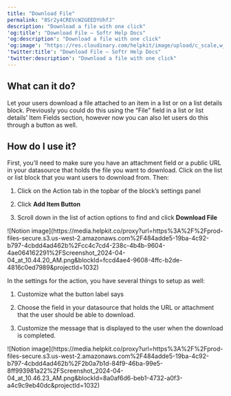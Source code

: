```yaml
---
title: "Download File"
permalink: "8Sr2y4CREVcW2GEEDYUhfJ"
description: "Download a file with one click"
'og:title': "Download File – Softr Help Docs"
'og:description': "Download a file with one click"
'og:image': "https://res.cloudinary.com/helpkit/image/upload/c_scale,w_700,q_auto/v1674219840/softrdocs_meta_OG_Image_Url_258f31c013.png"
'twitter:title': "Download File – Softr Help Docs"
'twitter:description': "Download a file with one click"
---
```

## What can it do?

Let your users download a file attached to an item in a list or on a list details block. Previously you could do this using the “File” field in a list or list details’ Item Fields section, however now you can also let users do this through a button as well.

## How do I use it?

First, you’ll need to make sure you have an attachment field or a public URL in your datasource that holds the file you want to download. Click on the list or list block that you want users to download from. Then:

1. Click on the Action tab in the topbar of the block’s settings panel

2. Click **Add Item Button**

3. Scroll down in the list of action options to find and click **Download File**
<Frame>![Notion image](https://media.helpkit.co/proxy?url=https%3A%2F%2Fprod-files-secure.s3.us-west-2.amazonaws.com%2F484adde5-19ba-4c92-b797-4cbdd4ad462b%2Fcc4c7cd4-238c-4b4b-9604-4ae064162291%2FScreenshot_2024-04-04_at_10.44.20_AM.png&blockId=fccd4ae4-9608-4ffc-b2de-4816c0ed7989&projectId=1032)</Frame>

In the settings for the action, you have several things to setup as well:

1. Customize what the button label says

2. Choose the field in your datasource that holds the URL or attachment that the user should be able to download.

3. Customize the message that is displayed to the user when the download is completed.
<Frame>![Notion image](https://media.helpkit.co/proxy?url=https%3A%2F%2Fprod-files-secure.s3.us-west-2.amazonaws.com%2F484adde5-19ba-4c92-b797-4cbdd4ad462b%2F2b0a7b1d-84f9-46ba-99e5-8ff993981a22%2FScreenshot_2024-04-04_at_10.46.23_AM.png&blockId=8a0af6d6-beb1-4732-a0f3-a4c9c9eb40dc&projectId=1032)</Frame>
